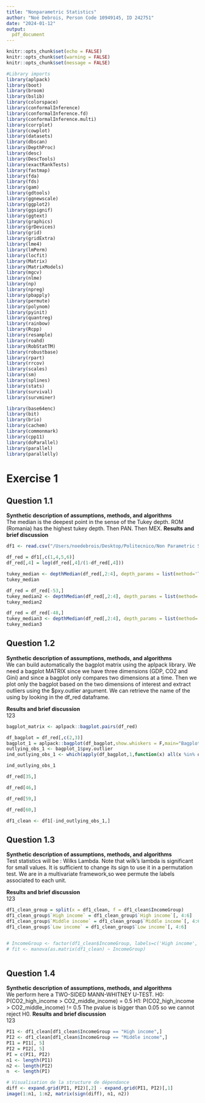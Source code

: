 ```yaml
---
title: "Nonparametric Statistics"
author: "Noé Debrois, Person Code 10949145, ID 242751"
date: "2024-01-12"
output:
  pdf_document
---
```


```r
knitr::opts_chunk$set(echo = FALSE)
knitr::opts_chunk$set(warning = FALSE)
knitr::opts_chunk$set(message = FALSE)
```

```r
#Library imports 
library(aplpack)
library(boot)
library(broom)
library(bslib)
library(colorspace)
library(conformalInference)
library(conformalInference.fd)
library(conformalInference.multi)
library(corrplot)
library(cowplot)
library(datasets)
library(dbscan)
library(DepthProc)
library(desc)
library(DescTools)
library(exactRankTests)
library(fastmap)
library(fda)
library(fds)
library(gam)
library(gdtools)
library(ggnewscale)
library(ggplot2)
library(ggsignif)
library(ggtext)
library(graphics)
library(grDevices)
library(grid)
library(gridExtra)
library(lme4)
library(lmPerm)
library(locfit)
library(Matrix)
library(MatrixModels)
library(mgcv)
library(nlme)
library(np)
library(npreg)
library(pbapply)
library(permute)
library(polynom)
library(pyinit)
library(quantreg)
library(rainbow)
library(Rcpp)
library(resample)
library(roahd)
library(RobStatTM)
library(robustbase)
library(rpart)
library(rrcov)
library(scales)
library(sm)
library(splines)
library(stats)
library(survival)
library(survminer)

library(base64enc)
library(bit)
library(brio)
library(cachem)
library(commonmark)
library(cpp11)
library(doParallel)
library(parallel)
library(parallelly)

```


# Exercise 1

## Question 1.1
**Synthetic description of assumptions, methods, and algorithms **    
The median is the deepest point in the sense of the Tukey depth.
ROM (Romania) has the highest tukey depth.
Then PAN.
Then MEX.
**Results and brief discussion**    

```r
df1 <- read.csv("/Users/noedebrois/Desktop/Politecnico/Non Parametric Statistics/Exam/NPS_January24/df1.csv", header=TRUE, sep=",")

df_red = df1[,c(1,4,5,6)]
df_red[,4] = log(df_red[,4]/(1-df_red[,4]))

tukey_median <- depthMedian(df_red[,2:4], depth_params = list(method='Tukey'))
tukey_median
```
```r
df_red = df_red[-53,]
tukey_median2 <- depthMedian(df_red[,2:4], depth_params = list(method='Tukey'))
tukey_median2
```
```r
df_red = df_red[-48,]
tukey_median3 <- depthMedian(df_red[,2:4], depth_params = list(method='Tukey'))
tukey_median3
```

## Question 1.2
**Synthetic description of assumptions, methods, and algorithms **    
We can build automatically the bagplot matrix using the aplpack library. We need a bagplot MATRIX since we have three dimensions (GDP, CO2 and Gini) and since a bagplot only compares two dimensions at a time. Then we plot only the bagplot based on the two dimensions of interest and extract outliers using the $pxy.outlier argument. We can retrieve the name of the using by looking in the df_red dataframe.

**Results and brief discussion**    
123
```r
bagplot_matrix <- aplpack::bagplot.pairs(df_red)
```
```r
df_bagplot = df_red[,c(2,3)]
bagplot_1 = aplpack::bagplot(df_bagplot,show.whiskers = F,main="Bagplot")
outlying_obs_1 <- bagplot_1$pxy.outlier
ind_outlying_obs_1 <- which(apply(df_bagplot,1,function(x) all(x %in% outlying_obs_1))) 
```
```r
ind_outlying_obs_1
```
```r
df_red[35,]
```


```r
df_red[46,]
```
```r
df_red[59,]
```
```r
df_red[60,]
```
```r
df1_clean <- df1[-ind_outlying_obs_1,]
```


## Question 1.3
**Synthetic description of assumptions, methods, and algorithms **  
Test statistics will be : Wilks Lambda.
Note that wilk's lambda is significant for small values.
It is sufficient to change its sign to use it in a permutation test. 
We are in a multivariate framework,so wee permute the labels associated to each unit.

**Results and brief discussion**    
123
```r
df1_clean_group = split(x = df1_clean, f = df1_clean$IncomeGroup)
df1_clean_group$`High income` = df1_clean_group$`High income`[, 4:6]
df1_clean_group$`Middle income` = df1_clean_group$`Middle income`[, 4:6]
df1_clean_group$`Low income` = df1_clean_group$`Low income`[, 4:6]


# IncomeGroup <- factor(df1_clean$IncomeGroup, labels=c('High income','Middle income','Low income'))
# fit <- manova(as.matrix(df1_clean) ~ IncomeGroup)
```

```r
```

## Question 1.4
**Synthetic description of assumptions, methods, and algorithms **    
We perform here a TWO-SIDED MANN-WHITNEY U-TEST. 
H0: P(CO2_high_income > CO2_middle_income)  = 0.5
H1: P(CO2_high_income > CO2_middle_income) != 0.5
The pvalue is bigger than 0.05 so we cannot reject H0.
**Results and brief discussion**    
123
```r
PI1 <- df1_clean[df1_clean$IncomeGroup == "High income",]
PI2 <- df1_clean[df1_clean$IncomeGroup == "Middle income",]
PI1 = PI1[, 5]
PI2 = PI2[, 5]
PI = c(PI1, PI2)
n1 <- length(PI1)
n2 <- length(PI2)
n  <- length(PI)

# Visualisation de la structure de dépendance
diff <- expand.grid(PI1, PI2)[,2] - expand.grid(PI1, PI2)[,1]
image(1:n1, 1:n2, matrix(sign(diff), n1, n2))

```
```r
```

```r
```


